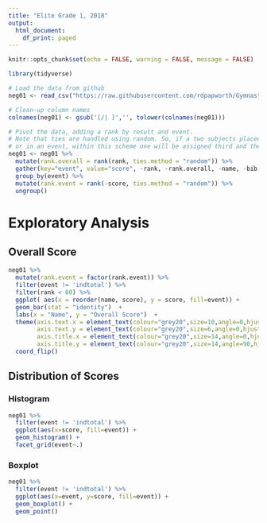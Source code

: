 ```yaml
---
title: "Elite Grade 1, 2018"
output:
  html_document:
    df_print: paged
---
```


```r
knitr::opts_chunk$set(echo = FALSE, warning = FALSE, message = FALSE)

library(tidyverse)

# Load the data from github
neg01 <- read_csv("https://raw.githubusercontent.com/rdpapworth/Gymnastics/master/data/20181111_MAG_British_EG_01.csv")

# Clean-up column names
colnames(neg01) <- gsub('[/| ]','', tolower(colnames(neg01)))

# Pivot the data, adding a rank by result and event.
# Note that ties are handled using random. So, if a two subjects placed third overall
# or in an event, within this scheme one will be assigned third and the other fourth.
neg01 <- neg01 %>% 
  mutate(rank.overall = rank(rank, ties.method = "random")) %>% 
  gather(key="event", value="score", -rank, -rank.overall, -name, -bib, -region) %>%
  group_by(event) %>%
  mutate(rank.event = rank(-score, ties.method = "random")) %>%
  ungroup()

```

# Exploratory Analysis

## Overall Score

```r
neg01 %>%
  mutate(rank.event = factor(rank.event)) %>%
  filter(event != 'indtotal') %>%
  filter(rank < 60) %>%
  ggplot( aes(x = reorder(name, score), y = score, fill=event)) +
  geom_bar(stat = "identity")  +  
  labs(x = "Name", y = "Overall Score")  +
  theme(axis.text.x = element_text(colour="grey20",size=10,angle=0,hjust=.5,vjust=.5,face="plain"),
        axis.text.y = element_text(colour="grey20",size=6,angle=0,hjust=1,vjust=0,face="plain"),  
        axis.title.x = element_text(colour="grey20",size=14,angle=0,hjust=.5,vjust=0,face="plain"),
        axis.title.y = element_text(colour="grey20",size=14,angle=90,hjust=.5,vjust=.5,face="plain")) +
  coord_flip() 
```

## Distribution of Scores

### Histogram

```r
neg01 %>% 
  filter(event != 'indtotal') %>% 
  ggplot(aes(x=score, fill=event)) + 
  geom_histogram() +
  facet_grid(event~.)
```

### Boxplot

```r
neg01 %>% 
  filter(event != 'indtotal') %>% 
  ggplot(aes(x=event, y=score, fill=event)) + 
  geom_boxplot() +
  geom_point()
``` 
